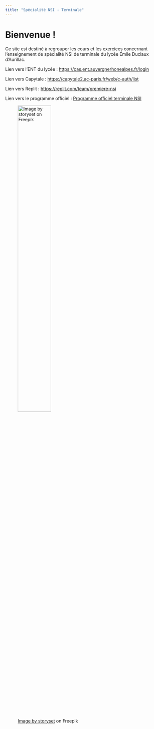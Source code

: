 ---
title: "Spécialité NSI - Terminale"
---

# Bienvenue !

Ce site est destiné à regrouper les cours et les exercices concernant l'enseignement de spécialité NSI de terminale du lycée Émile Duclaux d'Aurillac.

Lien vers l'ENT du lycée : [https://cas.ent.auvergnerhonealpes.fr/login](https://cas.ent.auvergnerhonealpes.fr/login){target="_blank"}

Lien vers Capytale : [https://capytale2.ac-paris.fr/web/c-auth/list](https://capytale2.ac-paris.fr/web/c-auth/list){target="_blank"}

Lien vers Replit : [https://replit.com/team/premiere-nsi](https://replit.com/team/premiere-nsi){target="_blank"}

Lien vers le programme officiel : [Programme officiel terminale NSI](Programme_Term_NSI.pdf)

![<a href="https://www.freepik.com/free-vector/code-typing-concept-illustration_10259340.htm#query=computer%20science&position=0&from_view=search&track=ais">Image by storyset</a> on Freepik](4401280.jpg){width=50%}